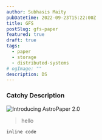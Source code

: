 ```yaml
---
author: Subhasis Maity
pubDatetime: 2022-09-23T15:22:00Z
title: GFS
postSlug: gfs-paper
featured: true
draft: true
tags:
  - paper
  - storage
  - distributed-systems
# ogImage: ""
description: DS
---
```

<h3>Catchy Description</h3>

![Introducing AstroPaper 2.0](https://user-images.githubusercontent.com/53733092/215771435-25408246-2309-4f8b-a781-1f3d93bdf0ec.png)

> hello

`inline code`


